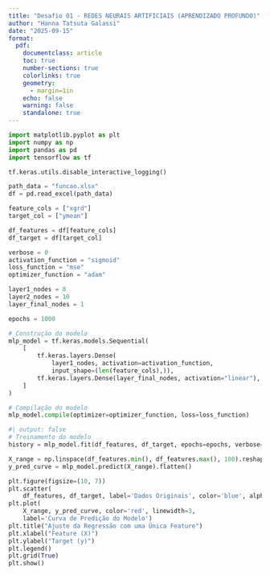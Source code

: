 ```yaml
---
title: "Desafio 01 - REDES NEURAIS ARTIFICIAIS (APRENDIZADO PROFUNDO)"
author: "Hanna Tatsuta Galassi"
date: "2025-09-15"
format:
  pdf:
    documentclass: article
    toc: true
    number-sections: true
    colorlinks: true
    geometry:
      - margin=1in
    echo: false
    warning: false
    standalone: true
---
```


```python
import matplotlib.pyplot as plt
import numpy as np
import pandas as pd
import tensorflow as tf

tf.keras.utils.disable_interactive_logging()
```

```python
path_data = "funcao.xlsx"
df = pd.read_excel(path_data)
```

```python
feature_cols = ["xgrd"]
target_col = ["ymean"]

df_features = df[feature_cols]
df_target = df[target_col]
```

```python
verbose = 0
activation_function = "sigmoid"
loss_function = "mse"
optimizer_function = "adam"

layer1_nodes = 8
layer2_nodes = 10
layer_final_nodes = 1

epochs = 1000
```

```python
# Construção do modelo
mlp_model = tf.keras.models.Sequential(
    [
        tf.keras.layers.Dense(
            layer1_nodes, activation=activation_function,
            input_shape=(len(feature_cols),)),
        tf.keras.layers.Dense(layer_final_nodes, activation="linear"),
    ]
)
```

```python
# Compilação do modelo
mlp_model.compile(optimizer=optimizer_function, loss=loss_function)
```

```python
#| output: false
# Treinamento do modelo
history = mlp_model.fit(df_features, df_target, epochs=epochs, verbose=0)
```

```python
X_range = np.linspace(df_features.min(), df_features.max(), 100).reshape(-1, 1)
y_pred_curve = mlp_model.predict(X_range).flatten()
```

```python
plt.figure(figsize=(10, 7))
plt.scatter(
    df_features, df_target, label='Dados Originais', color='blue', alpha=0.7)
plt.plot(
    X_range, y_pred_curve, color='red', linewidth=3,
    label='Curva de Predição do Modelo')
plt.title("Ajuste da Regressão com uma Única Feature")
plt.xlabel("Feature (X)")
plt.ylabel("Target (y)")
plt.legend()
plt.grid(True)
plt.show()
```